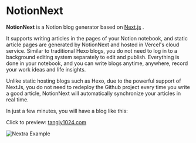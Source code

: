 
# NotionNext

**NotionNext**  is a Notion blog generator based on [Next.js](https://nextjs.org) .

It supports writing articles in the pages of your Notion notebook, and static article pages are generated by NotionNext and hosted in Vercel's cloud service. Similar to traditional Hexo blogs, you do not need to log in to a background editing system separately to edit and publish. Everything is done in your notebook, and you can write blogs anytime, anywhere, record your work ideas and life insights.

Unlike static hosting blogs such as Hexo, due to the powerful support of NextJs, you do not need to redeploy the Github project every time you write a good article, NotionNext will automatically synchronize your articles in real time.

In just a few minutes, you will have a blog like this:

Click to preview: [tangly1024.com](https://tangly1024.com/)

<Bleed>![Nextra Example](/theme-next.png)</Bleed>
